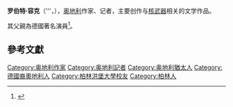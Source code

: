 {{Infobox writer
| 姓名     = 罗伯特·容克
| 圖像     = 
| 圖像大小 = 
| 圖像說明 = 
| 原文名稱 = Robert Jungk
| 筆名     = 
| 出生     = {{Birth date|1913|5|11}}
| 出生地點 = {{flag|德意志帝國}}[[柏林|柏林]]
| 逝世     = {{death date and age|1994|7|14|1913|5|11}}
| 逝世地點 = {{奧地利}}[[薩爾茨堡|薩爾茨堡]]
| 墓地     = 
| 職業     = 作家、记者
| 母校     = 
| 父母     ={{link-de|馬克斯·榮克|Max Jungk}}（父）
| 配偶     = 
| 子女     = 
}}
'''罗伯特·容克'''（{{lang-de|'''Robert Jungk}}'''，{{bd|1913年|5月11日|1994年|7月14日}}），[[奥地利|奥地利]]作家、记者，主要创作与[[核武器|核武器]]相关的文学作品。

其父親為德國著名演員{{link-de|馬克斯·榮克|Max Jungk}}<ref>{{Cite web|title=Obituary: Robert Jungk|url=https://www.independent.co.uk/news/people/obituary-robert-jungk-1414618.html|accessdate=2019-11-08|date=1994-07-18|publisher=The Independent|language=en}}</ref>。

==參考文獻==
<references />

{{Authority control}}

{{DEFAULTSORT:Jungk, Robert}}
[[Category:奥地利作家|Category:奥地利作家]]
[[Category:奥地利記者|Category:奥地利記者]]
[[Category:奥地利猶太人|Category:奥地利猶太人]]
[[Category:德國裔奧地利人|Category:德國裔奧地利人]]
[[Category:柏林洪堡大學校友|Category:柏林洪堡大學校友]]
[[Category:柏林人|Category:柏林人]]

{{Germany-bio-stub}}